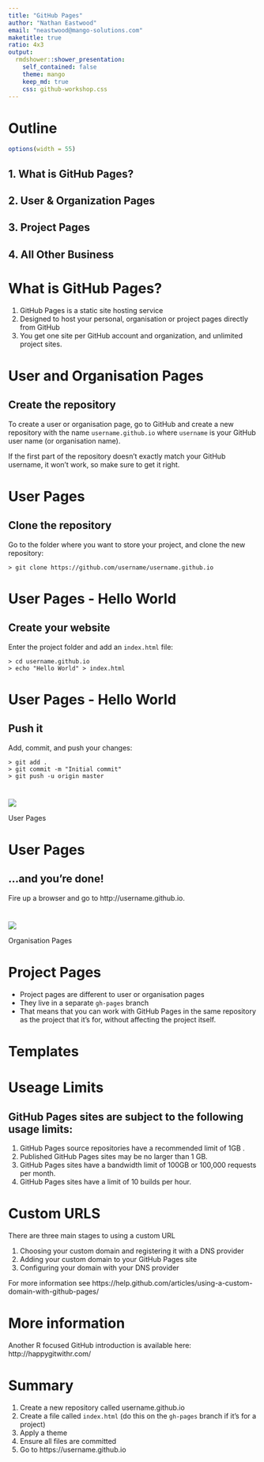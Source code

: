 ```yaml
---
title: "GitHub Pages"
author: "Nathan Eastwood"
email: "neastwood@mango-solutions.com"
maketitle: true
ratio: 4x3
output:
  rmdshower::shower_presentation:
    self_contained: false
    theme: mango
    keep_md: true
    css: github-workshop.css
---
```


# Outline

```r
options(width = 55)
```

## 1. What is GitHub Pages?
## 2. User & Organization Pages
## 3. Project Pages
## 4. All Other Business

# What is GitHub Pages?

1. GitHub Pages is a static site hosting service
2. Designed to host your personal, organisation or project pages directly from GitHub
3. You get one site per GitHub account and organization, and unlimited project sites.

# User and Organisation Pages
## Create the repository

To create a user or organisation page, go to GitHub and create a new repository with the name `username.github.io` where `username` is your GitHub user name (or organisation name).

If the first part of the repository doesn't exactly match your GitHub username, it won't work, so make sure to get it right.

# User Pages
## Clone the repository

Go to the folder where you want to store your project, and clone the new repository:

```
> git clone https://github.com/username/username.github.io
```

# User Pages - Hello World
## Create your website

Enter the project folder and add an `index.html` file:

```
> cd username.github.io
> echo "Hello World" > index.html
```

# User Pages - Hello World
## Push it

Add, commit, and push your changes:

```
> git add .
> git commit -m "Initial commit"
> git push -u origin master
```

# { .fullpage }
<img class="cover gh" src="images/nathan-eastwood-repo.png">
<p class="subtitle subtitletop">User Pages</p>

# User Pages
## ...and you're done!

Fire up a browser and go to http://username.github.io.


# { .fullpage }
<img class="cover gh" src="images/mango-solutions-repo.png">
<p class="subtitle subtitletop">Organisation Pages</p>

# Project Pages
* Project pages are different to user or organisation pages
* They live in a separate `gh-pages` branch
* That means that you can work with GitHub Pages in the same repository as the project that it's for, without affecting the project itself.

# Templates

# Useage Limits

## GitHub Pages sites are subject to the following usage limits:

1. GitHub Pages source repositories have a recommended limit of 1GB .
2. Published GitHub Pages sites may be no larger than 1 GB.
3. GitHub Pages sites have a bandwidth limit of 100GB or 100,000 requests per month.
4. GitHub Pages sites have a limit of 10 builds per hour.

# Custom URLS
There are three main stages to using a custom URL

1. Choosing your custom domain and registering it with a DNS provider
2. Adding your custom domain to your GitHub Pages site
3. Configuring your domain with your DNS provider

For more information see https://help.github.com/articles/using-a-custom-domain-with-github-pages/

# More information

Another R focused GitHub introduction is available here: http://happygitwithr.com/

# Summary
1. Create a new repository called username.github.io
2. Create a file called `index.html` (do this on the `gh-pages` branch if it's for a project)
3. Apply a theme
4. Ensure all files are committed
5. Go to https://username.github.io
